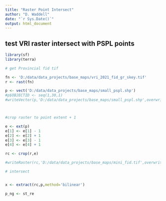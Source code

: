 ```yaml
---
title: "Raster Point Intersect"
author: "D. Waddell"
date: "`r Sys.Date()`"
output: html_document
---
```


## test VRI raster intersect with PSPL points


```r

library(sf)
library(terra)

# get Provincial fid tif

fn <- 'D:/data/data_projects/base_maps/vri_2021_fid_gr_skey.tif'
r <- rast(fn)

p <- vect('D:/data/data_projects/base_maps/small_pspl.shp')
#p$OBJECTID <- seq(1,30,1)
#writeVector(p,'D:/data/data_projects/base_maps/small_pspl.shp',overwrite=TRUE)



#crop raster to point extent + 1

e <- ext(p)
e[1] <- e[1] - 1
e[2] <- e[2] + 1
e[3] <- e[3] - 1
e[4] <- e[4] + 1

rc <- crop(r,e)

#writeRaster(rc,'D:/data/data_projects/base_maps/mini_fid.tif',overwrite=TRUE)

# intersect


x <- extract(rc,p,method='bilinear')

p_ng <- st_re

```

